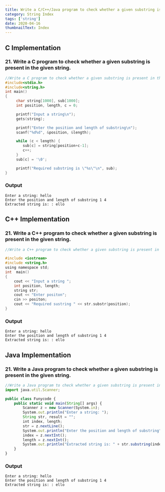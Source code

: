 ```yaml
---
title: Write a C/C++/Java program to check whether a given substring is present in the given string.
category: String Index
tags: ['string']
date: 2020-04-16
thumbnailText: Index
---
```


## C Implementation
### 21. Write a C program to check whether a given substring is present in the given string.
```c
//Write a C program to check whether a given substring is present in the given string.
#include<stdio.h>
#include<string.h>
int main()
{
     char string[1000], sub[1000];
     int position, length, c = 0;

     printf("Input a string\n");
     gets(string);

     printf("Enter the position and length of substring\n");
     scanf("%d%d", &position, &length);

     while (c < length) {
        sub[c] = string[position+c-1];
        c++;
     }
     sub[c] = '\0';

     printf("Required substring is \"%s\"\n", sub);
}
```
### Output
```
Enter a string: hello
Enter the position and length of substring 1 4
Extracted string is: : ello
```
## C++ Implementation
### 21. Write a C++ program to check whether a given substring is present in the given string.
```c
//Write a C++ program to check whether a given substring is present in the given string.

#include <iostream>
#include <string.h>
using namespace std;
int  main()
{
    cout << "Input a string ";
    int position, length;
    string str;
    cout << "Enter positon";
    cin >> positon;
    cout << "Required sustring " << str.substr(position);
}
```
### Output
```
Enter a string: hello
Enter the position and length of substring 1 4
Extracted string is: : ello
```

## Java Implementation
### 21. Write a Java program to check whether a given substring is present in the given string.
```js
//Write a Java program to check whether a given substring is present in the given string.
import java.util.Scanner;

public class Funycode {
    public static void main(String[] args) {
        Scanner z = new Scanner(System.in);
        System.out.println("Enter a string: ");
        String str, result = "";
        int index, length;
        str = z.nextLine();
        System.out.println("Enter the position and length of substring");
        index = z.nextInt();
        length = z.nextInt();
        System.out.println("Extracted string is: " + str.substring(index));
    }
}
```
### Output
```
Enter a string: hello
Enter the position and length of substring 1 4
Extracted string is: : ello
```
